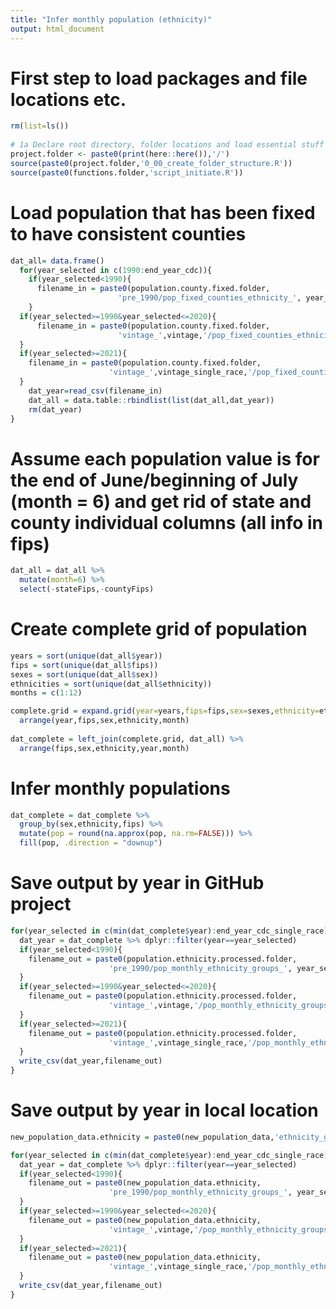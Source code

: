 ```yaml
---
title: "Infer monthly population (ethnicity)"
output: html_document
---
```


# First step to load packages and file locations etc.
```r
rm(list=ls())
 
# 1a Declare root directory, folder locations and load essential stuff
project.folder <- paste0(print(here::here()),'/')
source(paste0(project.folder,'0_00_create_folder_structure.R'))
source(paste0(functions.folder,'script_initiate.R'))
```

# Load population that has been fixed to have consistent counties
```r
dat_all= data.frame()
  for(year_selected in c(1990:end_year_cdc)){
    if(year_selected<1990){
      filename_in = paste0(population.county.fixed.folder,
                        'pre_1990/pop_fixed_counties_ethnicity_', year_selected,'.csv')  
    }
  if(year_selected>=1990&year_selected<=2020){
      filename_in = paste0(population.county.fixed.folder,
                        'vintage_',vintage,'/pop_fixed_counties_ethnicity_', year_selected,'.csv')
  }
  if(year_selected>=2021){
    filename_in = paste0(population.county.fixed.folder,
                      'vintage_',vintage_single_race,'/pop_fixed_counties_ethnicity_', year_selected,'.csv')
  }    
    dat_year=read_csv(filename_in)
    dat_all = data.table::rbindlist(list(dat_all,dat_year))
    rm(dat_year)
}
```

# Assume each population value is for the end of June/beginning of July (month = 6) and get rid of state and county individual columns (all info in fips)
```r
dat_all = dat_all %>% 
  mutate(month=6) %>%
  select(-stateFips,-countyFips)
```

# Create complete grid of population
```r
years = sort(unique(dat_all$year))
fips = sort(unique(dat_all$fips))
sexes = sort(unique(dat_all$sex))
ethnicities = sort(unique(dat_all$ethnicity))
months = c(1:12)

complete.grid = expand.grid(year=years,fips=fips,sex=sexes,ethnicity=ethnicities,month=months) %>%
  arrange(year,fips,sex,ethnicity,month)
  
dat_complete = left_join(complete.grid, dat_all) %>%
  arrange(fips,sex,ethnicity,year,month)
```

# Infer monthly populations
```r
dat_complete = dat_complete %>%
  group_by(sex,ethnicity,fips) %>%
  mutate(pop = round(na.approx(pop, na.rm=FALSE))) %>%
  fill(pop, .direction = "downup") 
```

# Save output by year in GitHub project
```r
for(year_selected in c(min(dat_complete$year):end_year_cdc_single_race)){
  dat_year = dat_complete %>% dplyr::filter(year==year_selected)
  if(year_selected<1990){
    filename_out = paste0(population.ethnicity.processed.folder,
                      'pre_1990/pop_monthly_ethnicity_groups_', year_selected,'.csv')  
  }
  if(year_selected>=1990&year_selected<=2020){
    filename_out = paste0(population.ethnicity.processed.folder,
                      'vintage_',vintage,'/pop_monthly_ethnicity_groups_', year_selected,'.csv')
  }
  if(year_selected>=2021){
    filename_out = paste0(population.ethnicity.processed.folder,
                      'vintage_',vintage_single_race,'/pop_monthly_ethnicity_groups_', year_selected,'.csv')
  }
  write_csv(dat_year,filename_out)
}
```

# Save output by year in local location
```r

new_population_data.ethnicity = paste0(new_population_data,'ethnicity_groups/')

for(year_selected in c(min(dat_complete$year):end_year_cdc_single_race)){
  dat_year = dat_complete %>% dplyr::filter(year==year_selected)
  if(year_selected<1990){
    filename_out = paste0(new_population_data.ethnicity,
                      'pre_1990/pop_monthly_ethnicity_groups_', year_selected,'.csv')  
  }
  if(year_selected>=1990&year_selected<=2020){
    filename_out = paste0(new_population_data.ethnicity,
                      'vintage_',vintage,'/pop_monthly_ethnicity_groups_', year_selected,'.csv')
  }
  if(year_selected>=2021){
    filename_out = paste0(new_population_data.ethnicity,
                      'vintage_',vintage_single_race,'/pop_monthly_ethnicity_groups_', year_selected,'.csv')
  }
  write_csv(dat_year,filename_out)
}
```